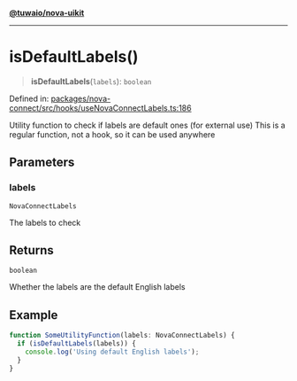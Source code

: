 [**@tuwaio/nova-uikit**](../../../../README.md)

***

# isDefaultLabels()

> **isDefaultLabels**(`labels`): `boolean`

Defined in: [packages/nova-connect/src/hooks/useNovaConnectLabels.ts:186](https://github.com/TuwaIO/nova-uikit/blob/10956f94b5825fb5faaa8de50c7681fa43843c24/packages/nova-connect/src/hooks/useNovaConnectLabels.ts#L186)

Utility function to check if labels are default ones (for external use)
This is a regular function, not a hook, so it can be used anywhere

## Parameters

### labels

`NovaConnectLabels`

The labels to check

## Returns

`boolean`

Whether the labels are the default English labels

## Example

```typescript
function SomeUtilityFunction(labels: NovaConnectLabels) {
  if (isDefaultLabels(labels)) {
    console.log('Using default English labels');
  }
}
```
